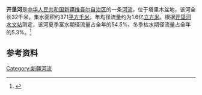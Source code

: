 '''开垦河'''是[[中华人民共和国|中华人民共和国]][[新疆维吾尔自治区|新疆维吾尔自治区]]的一条[[河流|河流]]，位于塔里木盆地，该河全长32千米，集水面积约371[[平方千米|平方千米]]，年均径流量约为1.6亿[[立方米|立方米]]。根据[[开垦河水文站|开垦河水文站]]测定，该河夏季富水期径流量占全年的54.5%，冬季枯水期径流量占全年的5.3%。<ref>{{cite book|author=马秀峰等|title=《西北内陆河区水旱灾害》|year=1999|publisher=黄河水利出版社|location=郑州|isbn=7-80621-267-1}}</ref>

== 参考资料 ==
{{reflist}}

[[Category:新疆河流|Category:新疆河流]]